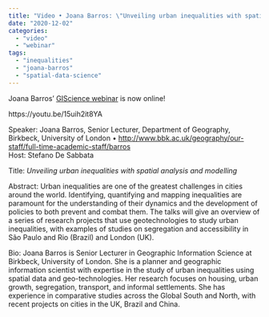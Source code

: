 ```yaml
---
title: "Video • Joana Barros: \"Unveiling urban inequalities with spatial analysis and modelling\""
date: "2020-12-02"
categories: 
  - "video"
  - "webinar"
tags: 
  - "inequalities"
  - "joana-barros"
  - "spatial-data-science"
---
```


Joana Barros' [GIScience webinar](https://geoinfo.science/webinars/) is now online!

https://youtu.be/15uih2it8YA

Speaker: Joana Barros, Senior Lecturer, Department of Geography, Birkbeck, University of London • [http://www.bbk.ac.uk/geography/our-staff/full-time-academic-staff/barros](http://www.bbk.ac.uk/geography/our-staff/full-time-academic-staff/barros)  
Host: Stefano De Sabbata

Title: _Unveiling urban inequalities with spatial analysis and modelling_

Abstract: Urban inequalities are one of the greatest challenges in cities around the world. Identifying, quantifying and mapping inequalities are paramount for the understanding of their dynamics and the development of policies to both prevent and combat them. The talks will give an overview of a series of research projects that use geotechnologies to study urban inequalities, with examples of studies on segregation and accessibility in São Paulo and Rio (Brazil) and London (UK).

Bio: Joana Barros is Senior Lecturer in Geographic Information Science at Birkbeck, University of London. She is a planner and geographic information scientist with expertise in the study of urban inequalities using spatial data and geo-technologies. Her research focuses on housing, urban growth, segregation, transport, and informal settlements. She has experience in comparative studies across the Global South and North, with recent projects on cities in the UK, Brazil and China.
